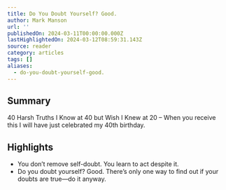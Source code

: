 ```yaml
---
title: Do You Doubt Yourself? Good.
author: Mark Manson
url: ''
publishedOn: 2024-03-11T00:00:00.000Z
lastHighlightedOn: 2024-03-12T08:59:31.143Z
source: reader
category: articles
tags: []
aliases:
  - do-you-doubt-yourself-good.
---
```

## Summary

40 Harsh Truths I Know at 40 but Wish I Knew at 20 – When you receive this I will have just celebrated my 40th birthday.

## Highlights
- You don’t remove self-doubt. You learn to act despite it.
- Do you doubt yourself? Good.
  There’s only one way to find out if your doubts are true—do it anyway.

